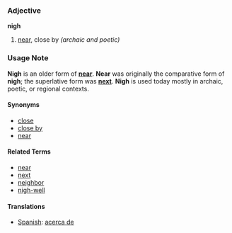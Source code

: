 ===Adjective===
'''nigh'''

# [[near]], close by ''(archaic and poetic)''

===Usage Note===
'''Nigh''' is an older form of '''[[near]]'''.  '''Near''' was originally the comparative form of '''nigh'''; the superlative form was '''[[next]]'''.  '''Nigh''' is used today mostly in archaic, poetic, or regional contexts.

====Synonyms====
*[[close]]
*[[close by]]
*[[near]]

====Related Terms====
*[[near]]
*[[next]]
*[[neighbor]]
*[[nigh-well]]

====Translations====
*[[Spanish]]: [[acerca de]]